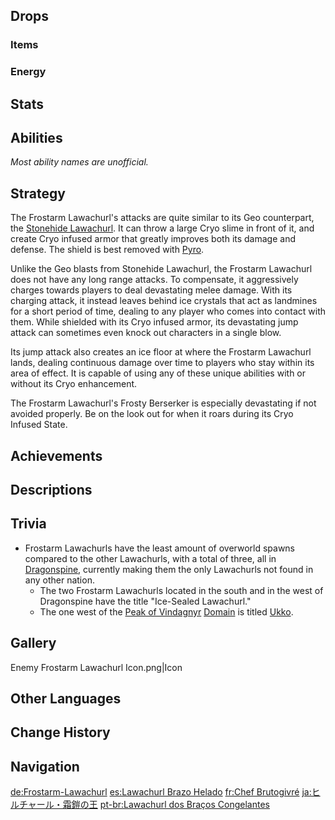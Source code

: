 {{Enemy Infobox
|image    = Enemy Frostarm Lawachurl.png
|dmgtype  = Physical
|dmgtype2 = Cryo
|weakpoint = yes
|family   = Hilichurls
|group    = Lawachurls
|type     = Elite Enemies
|location = [[Dragonspine]]
|title    = Ice-Sealed Lawachurl
|ability1 = Shield
|ability2 = Damage Reduction
}}
{{Enemy Intro}}

==Drops==
===Items===
{{Drops Table|type=Lawachurls}}

===Energy===
{{Energy Drops
|hp1   = 75
|p1    = 3
|o1    = 1
|hp2   = 50
|p2    = 3
|o2    = 1
|hp3   = 25
|p3    = 3
|o3    = 1
|hp4   = 0
|p4    = 3
|o4    = 1
}}

==Stats==
{{Enemy Stats
|phys_res     = 50%
|cryo_res     = 70%
|hp_type      = 1
|hp_ratio     = 9
|atk_ratio    = 12
}}

==Abilities==
''Most ability names are unofficial.''
{{Enemy Attacks
|enemy = Cryo Lawachurl

|name_1 = Punches
|file_1 = Cryo Lawachurl Punches
|desc_1 = Roars and performs a punch with its left arm. It occasionally combos with both arms and slams the ground, dealing '''37.5% ATK''' and '''40% ATK''' as {{Color|Physical DMG}}. This attack is only performed when the Frostarm Lawachurl is not in the '''Frost Force State'''.

|name_2 = Infused Frostarm
|desc_2 = Generates a {{Frozen}} shield and enters the '''Frost Force State''' for as long as the shield is active. Under this state, it will use more powerful attacks. This shield will degrade over 90 seconds and can be further damaged using [[Elemental Reactions]] and [[Poise Damage]]. {{Pyro}} is most effective against the shield.
* When the Frostarm Lawachurl is in its '''Frost Force State''', it gains a '''80%''' [[Damage Reduction]], which reduces the [[Damage Bonus]] of incoming attacks by 80%.
{{Elemental Shield Data|Cryo|30}}
|file_2 = Cryo Lawachurl Cryo Enhanced State

|name_3 = Frosty Berserker
|desc_3 = When in its '''Frost Force State''', the Frostarm Lawachurl may roar and perform '''Upa Shato''', '''Shockwave''', '''Movo Lawa''', and '''Shockwave''' in quick succession.

|name_4 = Dash
|file_4 = Cryo Lawachurl Dash
|desc_4 = The Frostarm Lawachurl quickly charges at its target after a roar, dealing '''50% ATK''' as {{Color|Physical DMG}} and leaving 6 ice shards on the ground. Ice shards explode when a player is in close proximity, dealing '''25% ATK''' as {{Color|Physical DMG}}. This attack is only performed when the Frostarm Lawachurl is in the '''Frost Force State'''.

|name_5 = Charged Punch
|desc_5 = Charges and swings its fist at the player with great force, dealing '''37.5% ATK''' as {{Color|Cryo DMG}} and sends out ice shards that explode and deal '''50% ATK''' as {{Color|Cryo DMG}}. This attack is only performed when the Frostarm Lawachurl is in the '''Frost Force State'''.

|name_6 = Shockwave
|desc_6 = Roars and slams both hands into the ground, causing sharp ice to spike from the ground, dealing '''50% ATK''' and '''62.5% ATK''' as {{Color|Physical DMG}}. This attack can be done 1-2 times and is only performed when the Frostarm Lawachurl is in the '''Frost Force State'''.

|name_7 = Jumping Slam
|file_7 = Cryo Lawachurl Jumping Slam
|desc_7 = Roars and jumps into the air, slamming down at the player's position, dealing '''100% ATK''' as {{Color|Physical DMG}} and freezing the ground around the landing position, which deals '''15% ATK''' as {{Color|Cryo DoT}} to characters who step on it. This attack is only performed when the Frostarm Lawachurl is in the '''Frost Force State'''.

|name_8 = Slime Throw
|desc_8 = If the player is at a higher elevation or too far away, the Lawachurl will roar and grab a [[Large Cryo Slime]] from the ground, throwing it at the player to deal '''62.5% ATK''' as {{Color|Cryo DMG}}. If the Frostarm Lawachurl is not in the '''Frost Force State''', throws 3 [[Cryo Slime]]s toward the player, each dealing '''50% ATK''' as '''{{Color|Cryo DMG}}'''.
|caption_8 = Large Cryo Slime
|file_8_2 = Cryo Lawachurl Slime Throw 2
|caption_8_2 = Cryo Slimes
}}

==Strategy==
The Frostarm Lawachurl's attacks are quite similar to its Geo counterpart, the [[Stonehide Lawachurl]]. It can throw a large Cryo slime in front of it, and create Cryo infused armor that greatly improves both its damage and defense. The shield is best removed with [[Pyro]].

Unlike the Geo blasts from Stonehide Lawachurl, the Frostarm Lawachurl does not have any long range attacks. To compensate, it aggressively charges towards players to deal devastating melee damage. With its charging attack, it instead leaves behind ice crystals that act as landmines for a short period of time, dealing {{Color|Cryo DMG}} to any player who comes into contact with them. While shielded with its Cryo infused armor, its devastating jump attack can sometimes even knock out characters in a single blow.

Its jump attack also creates an ice floor at where the Frostarm Lawachurl lands, dealing continuous damage over time to players who stay within its area of effect. It is capable of using any of these unique abilities with or without its Cryo enhancement.

The Frostarm Lawachurl's Frosty Berserker is especially devastating if not avoided properly. Be on the look out for when it roars during its Cryo Infused State.

==Achievements==
{{Achievement Topic Table|topic=Frostarm Lawachurl}}

==Descriptions==
{{Description|A mysterious "lord" of hilichurls that stalks the snow and fog.<br>This huge hilichurl is referred to as a "lawa" by its brethren. Its body, honed to the very limit, almost seems to blend into its Cryo-filled environment, and its stoic nobility is like that of the frozen northland rivers.|[[Archive]]}}

==Trivia==
* Frostarm Lawachurls have the least amount of overworld spawns compared to the other Lawachurls, with a total of three, all in [[Dragonspine]], currently making them the only Lawachurls not found in any other nation.
** The two Frostarm Lawachurls located in the south and in the west of Dragonspine have the title "Ice-Sealed Lawachurl."
** The one west of the [[Peak of Vindagnyr]] [[Domain]] is titled [[Ukko]].

==Gallery==
<gallery>
Enemy Frostarm Lawachurl Icon.png|Icon
</gallery>

==Other Languages==
{{Other Languages
|en      = Frostarm Lawachurl
|zhs     = 丘丘霜铠王
|zhs_rm  = Qiūqiū Shuāng Kǎi Wáng
|zht     = 丘丘霜鎧王
|zht_rm  = Qiūqiū Shuāng Kǎi Wáng
|zh_tl   = Hilichurl Frost Armor King
|ja      = ヒルチャール・霜鎧の王
|ja_rm   = Hiruchaaru - Sougai no Ou{{Assumed}}
|ja_tl   = Hilichurl - Frost Armor King
|ko      = 츄츄 서리왕
|ko_rm   = Chuchu Seoriwang
|ko_tl   = Hilichurl Frost-king
|es      = Lawachurl Brazo Helado
|es_tl   = Frozen Arm Lawachurl
|fr      = Chef Brutogivré
|fr_tl   = {{Lex|Hili (prefix)|fr}}<nowiki />frosty Chief
|ru      = Лавачурл с инеевым панцирем
|ru_tl   = Lawachurl With Frost Armor
|th      = Frostarm Lawachurl
|vi      = Vua Giáp Băng Hilichurl
|vi_tl   = Ice-Armored Hilichurl King
|de      = Frostarm-Lawachurl
|de_tl   = Frostarm Lawachurl
|id      = Frostarm Lawachurl
|pt      = Lawachurl dos Braços Congelantes
|pt_tl   = 
|tr      = Buz Kollu Dağ Reisi
|tr_tl   = Ice Sleeved {{Lex|Lawachurl|tr}}
|it      = Lawachurl Bracciogelato
|it_tl   = Frozen Arm Lawachrul
}}

==Change History==
{{Change History|1.2}}
<!--
==References==
{{Reflist}}
-->
==Navigation==
{{Enemy Navbox|type=Elite}}

[[de:Frostarm-Lawachurl]]
[[es:Lawachurl Brazo Helado]]
[[fr:Chef Brutogivré]]
[[ja:ヒルチャール・霜鎧の王]]
[[pt-br:Lawachurl dos Braços Congelantes]]